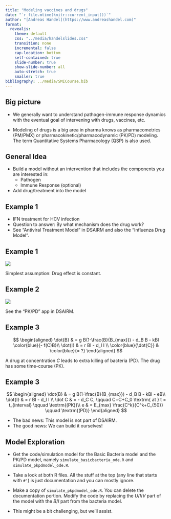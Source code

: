 ---
title: "Modeling vaccines and drugs"
date: "`r file.mtime(knitr::current_input())`"
author: "[Andreas Handel](https://www.andreashandel.com)"
format: 
  revealjs:
    theme: default
    css: "../media/handelslides.css"
    transition: none
    incremental: false
    cap-location: bottom
    self-contained: true
    slide-number: true
    show-slide-number: all
    auto-stretch: true
    smaller: true
bibliography: ../media/SMICourse.bib
---

## Big picture

-   We generally want to understand pathogen-immune response dynamics with the eventual goal of intervening with drugs, vaccines, etc.

-   Modeling of drugs is a big area in pharma knows as pharmacometrics (PM/PMX) or pharmacokinetic/pharmacodynamic (PK/PD) modeling. The term Quantitative Systems Pharmacology (QSP) is also used.

## General Idea

-   Build a model without an intervention that includes the components you are interested in:
    -   Pathogen
    -   Immune Response (optional)
-   Add drug/treatment into the model

## Example 1

-   IFN treatment for HCV infection
-   Question to answer: By what mechanism does the drug work?
-   See "Antiviral Treatment Model" in DSAIRM and also the "Influenza Drug Model".

## Example 1

![](../media/hcvifndiagram.png)

```{=tex}
\begin{align}
\dot U & = n - d_U U - \color{red}{(1-f)}bUV \\ 
\dot I & = \color{red}{(1-f)}bUV - d_I I \\
\dot V & = \color{blue}{(1-e)}pI - d_V V - \color{red}{(1-f)}gbUV
\end{align}
```
Simplest assumption: Drug effect is constant.

## Example 2

![](../media/pkpdmodel.png){fig-align="center"}

```{=tex}
\begin{align}
\dot U & = n - d_U U - bUV \\
\dot I & = bUV - d_I I \\
\dot V & = (1-e)pI - d_V V - gb UV \\
\dot C & =  - d_C C, \qquad C=C+C_0 \textrm{ at } t = t_{interval} \qquad \textrm{(PK)}\\
e & = E_{max} \frac{C^k}{C^k+C_{50}} \qquad \textrm{(PD)}
\end{align}
```

See the "PK/PD" app in DSAIRM.


## Example 3

$$
\begin{aligned}
\dot{B} & = g B(1-\frac{B}{B_{max}}) - d_B B - kBI \color{blue}{- f(C)B}\\
\dot{I} & = r BI - d_I I \\
\color{blue}{\dot{C}} & \color{blue}{= ?}
\end{aligned}
$$ 

A drug at concentration $C$ leads to extra killing of bacteria (PD). The drug has some time-course (PK).


## Example 3

$$
\begin{aligned}
\dot{B} & = g B(1-\frac{B}{B_{max}}) - d_B B - kBI  - eB\\
\dot{I} & = r BI - d_I I \\
\dot C & =  - d_C C, \qquad C=C+C_0 \textrm{ at } t = t_{interval} \qquad \textrm{(PK)}\\
e & = E_{max} \frac{C^k}{C^k+C_{50}} \qquad \textrm{(PD)}
\end{aligned}
$$

* The bad news: This model is not part of DSAIRM. 
* The good news: We can build it ourselves!

## Model Exploration



* Get the code/simulation model for the Basic Bacteria model and the PK/PD model, namely `simulate_basicbacteria_ode.R` and `simulate_pkpdmodel_ode.R`. 

* Take a look at both R files. All the stuff at the top (any line that starts with `#'`) is just documentation and you can mostly ignore.

* Make a copy of `simulate_pkpdmodel_ode.R`. You can delete the documentation portion. Modify the code by replacing the $U/I/V$ part of the model with the $B/I$ part from the bacteria model.

* This might be a bit challenging, but we'll assist.






